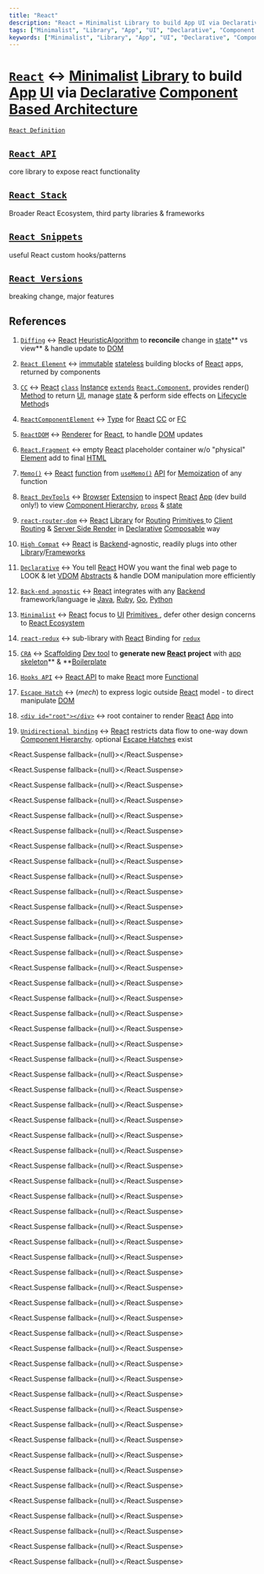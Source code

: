 ```yaml
---
title: "React"
description: "React = Minimalist Library to build App UI via Declarative Component Based Architecture "
tags: ["Minimalist", "Library", "App", "UI", "Declarative", "Component Based Architecture", "React"]
keywords: ["Minimalist", "Library", "App", "UI", "Declarative", "Component Based Architecture", "React", "define", "definition", "ELI5", "explain", "what is", "How to"]
---
```


# [`React`](./)  ↔ [<span data-tooltip-id="preview__SgRf7itswpQTcj6dn">Minimalist</span>](/wiki/React/React-Definition/Minimalist) [<span data-tooltip-id="preview__6ERdmyzDi2vQobG6F">Library</span>](/wiki/JS/Library) to build [<span data-tooltip-id="preview__8B6sLHCQmwzb56Z2A">App</span>](/wiki/Computer-Science/Computer-Language/Computer/Software/Domain/Web-Dev/Web-App/App) [<span data-tooltip-id="preview__snR7voDJrhXWj7Xdz">UI</span>](/wiki/Dev-tool/API/Interface/UI) via [<span data-tooltip-id="preview__WvmdtwyRb3ESuKpyp">Declarative</span>](/wiki/JS/JS-Definition/Multi-paradigm/Paradigm/Paradigm-subdivide-as-Imperative-or-Declarative/Declarative) [<span data-tooltip-id="preview__mjTCbhpeijxbWPdJP">Component Based Architecture</span>](/wiki/React/React-Definition/Component-Based-Architecture) 

[`React Definition`](/wiki/React/React-Definition)

## [`React API`](/wiki/React/React-API)

core library to expose react functionality

## [`React Stack`](/wiki/React/React-Stack)

Broader React Ecosystem, third party libraries & frameworks

## [`React Snippets`](/wiki/React/React-Snippets)

useful React custom hooks/patterns

## [`React Versions`](/wiki/React/React-Versions)

breaking change, major features



## References

1. [`Diffing`](/wiki/React/React-Definition/VDOM/Diffing) ↔ [<span data-tooltip-id="preview__G887bqycfCYCmncMh">React</span>](/wiki/React) [<span data-tooltip-id="preview__fN9x6GAfvNWPY52rE">Heuristic</span>](/wiki/Computer-Science/Computer-Language/Computer/Program/Algorithm/Heuristic)[<span data-tooltip-id="preview__Bx3buAt2XEz595FaZ">Algorithm</span>](/wiki/Computer-Science/Computer-Language/Computer/Program/Algorithm) to **reconcile** change in [<span data-tooltip-id="preview__qXaxHswpoTZw8AXzH">state</span>](/wiki/React/React-Definition/Component-Based-Architecture/Component/state)** vs view** & handle update to [<span data-tooltip-id="preview__fsWSGYWCtxdiQcD2T">DOM</span>](/wiki/JS/JS-Definition/JavaScript-Runtime/Platform-API/Web-API/DOM-API) 

2. [`React Element`](/wiki/React/React-Definition/Component-Based-Architecture/Component/structure-of-component/React-Element) ↔ [<span data-tooltip-id="preview__rGhFcpaeA2ogcatwz">immutable</span>](/wiki/JS/JS-Language/Primitive/Value-of-Primitive-is-immutable-unlike-the-variable-assigned-to-it/immutable) [<span data-tooltip-id="preview__JHqZ3PG9KeYvahhog">stateless</span>](/wiki/React/React-Definition/Component-Based-Architecture/Component/state/stateless) building blocks of [<span data-tooltip-id="preview__G887bqycfCYCmncMh">React</span>](/wiki/React) apps, returned by components

3. [`CC`](/wiki/React/React-Definition/Component-Based-Architecture/Component/CC) ↔ [<span data-tooltip-id="preview__G887bqycfCYCmncMh">React</span>](/wiki/React) [<span data-tooltip-id="preview__4wJDAZSfgssqayEJ2">`class`</span>](/wiki/JS/JS-Definition/Multi-paradigm/Paradigm/OOP/Prototypal-Inheritance/class) [<span data-tooltip-id="preview__3PP7jeT7aCmDX2NpM">Instance</span>](/wiki/JS/JS-Definition/Multi-paradigm/Paradigm/OOP/Classical-OOP-Concepts/Class/Instantiation/Instance) [<span data-tooltip-id="preview__djjb6zTYqMEw6RYcH">`extends`</span>](/wiki/JS/JS-Definition/Multi-paradigm/Paradigm/OOP/Prototypal-Inheritance/class/extends) [<span data-tooltip-id="preview__pNjDje6o6FW6fEmyc">`React.Component`</span>](/wiki/React/React-Definition/Component-Based-Architecture/Component/CC/declare-a-class-with-props/ReactComponent), provides render() [<span data-tooltip-id="preview__MP5hXPJeveLXpdxcz">Method</span>](/wiki/JS/JS-Language/JS-Syntax/Declaration/Literal/Object-Literal/Slot/Method) to return [<span data-tooltip-id="preview__snR7voDJrhXWj7Xdz">UI</span>](/wiki/Dev-tool/API/Interface/UI), manage [<span data-tooltip-id="preview__qXaxHswpoTZw8AXzH">state</span>](/wiki/React/React-Definition/Component-Based-Architecture/Component/state) & perform side effects on [<span data-tooltip-id="preview__daM2ABZwEYf7PWHCP">Lifecycle Method</span>](/wiki/React/React-Definition/Component-Based-Architecture/Component/CC/declare-a-class-with-props/Lifecycle-Method)s

4. [`ReactComponentElement`](/wiki/React/React-Definition/Component-Based-Architecture/Component/structure-of-component/React-Element/Types-of-React-Element#react-component-element) ↔ [<span data-tooltip-id="preview__ygphzmh7qYAjMwdE2">Type</span>](/wiki/JS/TS/TS-Syntax/Type) for [<span data-tooltip-id="preview__G887bqycfCYCmncMh">React</span>](/wiki/React) [<span data-tooltip-id="preview__3apmEvsNEPPRaXSB9">CC</span>](/wiki/React/React-Definition/Component-Based-Architecture/Component/CC) or [<span data-tooltip-id="preview__9Le7zdA2R4LzoE852">FC</span>](/wiki/React/React-Definition/Component-Based-Architecture/Component/FC) 

5. [`ReactDOM`](/wiki/React/React-Definition/VDOM/ReactDOM) ↔ [<span data-tooltip-id="preview__3PrZoyqgmw2yfwJPh">Renderer</span>](/wiki/React/React-Definition/VDOM/ReactDOM/Renderer) for [<span data-tooltip-id="preview__G887bqycfCYCmncMh">React</span>](/wiki/React), to handle [<span data-tooltip-id="preview__fsWSGYWCtxdiQcD2T">DOM</span>](/wiki/JS/JS-Definition/JavaScript-Runtime/Platform-API/Web-API/DOM-API) updates

6. [`React.Fragment`](/wiki/React/React-API/JSX/ReactFragment) ↔ empty [<span data-tooltip-id="preview__G887bqycfCYCmncMh">React</span>](/wiki/React) placeholder container w/o "physical" [<span data-tooltip-id="preview__8HgfcPhoJsdZip3LA">Element</span>](/wiki/HTML/Flow-Content/HTMLElement) add to final [<span data-tooltip-id="preview__76YZFGLsBuRNyEMqN">HTML</span>](/wiki/HTML) 

7. [`Memo()`](/wiki/React/React-API/Hooks-API/Memoizing-Hook/useMemo/Memo) ↔ [<span data-tooltip-id="preview__G887bqycfCYCmncMh">React</span>](/wiki/React) [<span data-tooltip-id="preview__tLWwcAGswZXwh83AA">function</span>](/wiki/JS/JS-Language/Object/Function/function) from [<span data-tooltip-id="preview__RT6qcKMnZ6XCe53SK">`useMemo()`</span>](/wiki/React/React-API/Hooks-API/Memoizing-Hook/useMemo) [<span data-tooltip-id="preview__ugE2YZZfTjrvRFP9p">API</span>](/wiki/Dev-tool/API) for [<span data-tooltip-id="preview__GwTenckbvRJAzxEHh">Memoization</span>](/wiki/Computer-Science/Design-Pattern/Memoization) of any function 

8. [`React DevTools`](/wiki/React/React-Stack/React-DevTools) ↔ [<span data-tooltip-id="preview__GzGa6ipQeeQ93Q7qA">Browser</span>](/wiki/Computer-Science/Computer-Language/Computer/Software/Domain/Web-Dev/Browser) [<span data-tooltip-id="preview__z7Sw6J6fvSY3AcNCn">Extension</span>](/wiki/Computer-Science/Computer-Language/Computer/Software/Plugin) to inspect [<span data-tooltip-id="preview__G887bqycfCYCmncMh">React</span>](/wiki/React) [<span data-tooltip-id="preview__8B6sLHCQmwzb56Z2A">App</span>](/wiki/Computer-Science/Computer-Language/Computer/Software/Domain/Web-Dev/Web-App/App) (dev build only!) to view [<span data-tooltip-id="preview__u4kxmnYYnL8jmpsXD">Component Hierarchy</span>](/wiki/React/React-Definition/Component-Based-Architecture/Component/structure-of-component/Component-Hierarchy), [<span data-tooltip-id="preview__BL4qkq3LxxhaSCE84">`props`</span>](/wiki/React/React-Definition/Component-Based-Architecture/Component/props) & [<span data-tooltip-id="preview__qXaxHswpoTZw8AXzH">state</span>](/wiki/React/React-Definition/Component-Based-Architecture/Component/state) 

9. [`react-router-dom`](/wiki/React/React-Stack/react-router-dom) ↔ [<span data-tooltip-id="preview__G887bqycfCYCmncMh">React</span>](/wiki/React) [<span data-tooltip-id="preview__6ERdmyzDi2vQobG6F">Library</span>](/wiki/JS/Library) for [<span data-tooltip-id="preview__Q7jAvydfn6shc7dM9">Routing</span>](/wiki/Computer-Science/Computer-Language/Computer/Software/Domain/Web-Dev/Web-App/Client-Routing/Routing) [<span data-tooltip-id="preview__i7RyjJ9m94LgRhPuh">Primitives </span>](/wiki/JS/JS-Language/Primitive) to [<span data-tooltip-id="preview__d5euHTQkDXFTioruK">Client Routing</span>](/wiki/Computer-Science/Computer-Language/Computer/Software/Domain/Web-Dev/Web-App/Client-Routing) & [<span data-tooltip-id="preview__r3F6mo93PyfEzfjfP">Server Side Render</span>](/wiki/React/React-Stack/Nextjs/Next-Concepts/Pre-render/Server-Side-Render) in [<span data-tooltip-id="preview__WvmdtwyRb3ESuKpyp">Declarative</span>](/wiki/JS/JS-Definition/Multi-paradigm/Paradigm/Paradigm-subdivide-as-Imperative-or-Declarative/Declarative) [<span data-tooltip-id="preview__DKWcH2GNL2Pontz2G">Composable</span>](/wiki/React/React-Definition/Component-Based-Architecture/Component/structure-of-component/Composable) way 

10. [`High Compat`](/wiki/React/React-Definition#high-compat) ↔ [<span data-tooltip-id="preview__G887bqycfCYCmncMh">React</span>](/wiki/React) is [<span data-tooltip-id="preview__jLgNKqacy7wgSHzAD">Backend</span>](/wiki/Computer-Science/Computer-Language/Computer/Software/Domain/Web-Dev/Backend)-agnostic, readily plugs into other [<span data-tooltip-id="preview__6ERdmyzDi2vQobG6F">Library</span>](/wiki/JS/Library)/[<span data-tooltip-id="preview__ENN6ow92wqueSRjx6">Frameworks</span>](/wiki/Computer-Science/Computer-Language/Programming-Language/Framework) 

11. [`Declarative`](/wiki/React/React-Definition#declarative) ↔ You tell [<span data-tooltip-id="preview__G887bqycfCYCmncMh">React</span>](/wiki/React) HOW you want the final web page to LOOK & let [<span data-tooltip-id="preview__mMhBxSMm7cMmqjSRi">VDOM</span>](/wiki/React/React-Definition/VDOM) [<span data-tooltip-id="preview__H5Cmy6FwRRqez2G9h">Abstracts</span>](/wiki/JS/JS-Definition/Multi-paradigm/Paradigm/OOP/Principles-of-OOP/Abstraction) & handle DOM manipulation more efficiently

12. [`Back-end agnostic`](/wiki/React/React-Definition#back-end-agnostic) ↔ [<span data-tooltip-id="preview__G887bqycfCYCmncMh">React</span>](/wiki/React) integrates with any [<span data-tooltip-id="preview__jLgNKqacy7wgSHzAD">Backend</span>](/wiki/Computer-Science/Computer-Language/Computer/Software/Domain/Web-Dev/Backend) framework/language ie [<span data-tooltip-id="preview__cQpDiycjLZTQ96Zft">Java</span>](/wiki/Computer-Science/Computer-Language/Programming-Language/Java), [<span data-tooltip-id="preview__cT3koHcujxdTj6BYS">Ruby</span>](/wiki/Computer-Science/Computer-Language/Programming-Language/Scripting-Language/Ruby), [<span data-tooltip-id="preview__RXuQvb7wZuFKsxRYH">Go</span>](/wiki/Computer-Science/Computer-Language/Programming-Language/Go), [<span data-tooltip-id="preview__rNFQSfdngdfPyijWL">Python</span>](/wiki/Computer-Science/Computer-Language/Programming-Language/Scripting-Language/Python) 

13. [`Minimalist`](/wiki/React/React-Definition/Minimalist) ↔ [<span data-tooltip-id="preview__G887bqycfCYCmncMh">React</span>](/wiki/React) focus to [<span data-tooltip-id="preview__snR7voDJrhXWj7Xdz">UI</span>](/wiki/Dev-tool/API/Interface/UI) [<span data-tooltip-id="preview__i7RyjJ9m94LgRhPuh">Primitives </span>](/wiki/JS/JS-Language/Primitive), defer other design concerns to [<span data-tooltip-id="preview__H5esqxiqR3MkD2QuC">React Ecosystem</span>](/wiki/React/React-Stack) 

14. [`react-redux`](/wiki/React/React-Stack/redux/react-redux) ↔ sub-library with [<span data-tooltip-id="preview__G887bqycfCYCmncMh">React</span>](/wiki/React) Binding for [<span data-tooltip-id="preview__7F9kkSEgC4JhdA9do">`redux`</span>](/wiki/React/React-Stack/redux) 

15. [`CRA`](/wiki/React/React-Stack/CRA) ↔ [<span data-tooltip-id="preview__ssBed7bbHW2S7GmxM">Scaffolding</span>](/wiki/JS/Nodejs/Express/Express-Definition/express-generator/Scaffolding) [<span data-tooltip-id="preview__9izw8RoFY6epyxXYK">Dev tool</span>](/wiki/Dev-tool) to **generate new **[<span data-tooltip-id="preview__G887bqycfCYCmncMh">React</span>](/wiki/React)** project** with [<span data-tooltip-id="preview__NZ7JdpQZGkG3AaH53">app skeleton</span>](/wiki/React/React-Stack/CRA/app-skeleton)** & **[<span data-tooltip-id="preview__fyRhfSsMveD9vFmEJ">Boilerplate</span>](/wiki/React/React-Stack/CRA/Boilerplate) 

16. [`Hooks API`](/wiki/React/React-API/Hooks-API) ↔ [<span data-tooltip-id="preview__rPRstq7Z6SoDfjJMi">React API</span>](/wiki/React/React-API) to make [<span data-tooltip-id="preview__G887bqycfCYCmncMh">React</span>](/wiki/React) more [<span data-tooltip-id="preview__RcDD7ptiymK7xT5Qs">Functional</span>](/wiki/JS/JS-Definition/Multi-paradigm/Paradigm/Functional-Programming) 

17. [`Escape Hatch`](/wiki/React/React-API/ReactDOM-API/Escape-Hatch) ↔ (_mech_) to express logic outside [<span data-tooltip-id="preview__G887bqycfCYCmncMh">React</span>](/wiki/React) model - to direct manipulate [<span data-tooltip-id="preview__fsWSGYWCtxdiQcD2T">DOM</span>](/wiki/JS/JS-Definition/JavaScript-Runtime/Platform-API/Web-API/DOM-API) 

18. [`<div id="root"></div>`](/wiki/React/React-Stack/CRA/app-skeleton/public/public-indexhtml/div-id-root-div) ↔ root container to render [<span data-tooltip-id="preview__G887bqycfCYCmncMh">React</span>](/wiki/React) [<span data-tooltip-id="preview__8B6sLHCQmwzb56Z2A">App</span>](/wiki/Computer-Science/Computer-Language/Computer/Software/Domain/Web-Dev/Web-App/App) into

19. [`Unidirectional binding`](/wiki/React/React-Definition#unidirectional-binding) ↔ [<span data-tooltip-id="preview__G887bqycfCYCmncMh">React</span>](/wiki/React) restricts data flow to one-way down [<span data-tooltip-id="preview__u4kxmnYYnL8jmpsXD">Component Hierarchy</span>](/wiki/React/React-Definition/Component-Based-Architecture/Component/structure-of-component/Component-Hierarchy). optional [<span data-tooltip-id="preview__dfS7kiuXaDd9DPLst">Escape Hatches</span>](/wiki/React/React-API/ReactDOM-API/Escape-Hatch) exist





<React.Suspense fallback={null}><PreviewSgRf7itswpQTcj6dn/></React.Suspense>



<React.Suspense fallback={null}><Preview6ERdmyzDi2vQobG6F/></React.Suspense>



<React.Suspense fallback={null}><Preview8B6sLHCQmwzb56Z2A/></React.Suspense>



<React.Suspense fallback={null}><PreviewsnR7voDJrhXWj7Xdz/></React.Suspense>



<React.Suspense fallback={null}><PreviewWvmdtwyRb3ESuKpyp/></React.Suspense>



<React.Suspense fallback={null}><PreviewmjTCbhpeijxbWPdJP/></React.Suspense>



<React.Suspense fallback={null}><PreviewG887bqycfCYCmncMh/></React.Suspense>



<React.Suspense fallback={null}><PreviewfN9x6GAfvNWPY52rE/></React.Suspense>



<React.Suspense fallback={null}><PreviewBx3buAt2XEz595FaZ/></React.Suspense>



<React.Suspense fallback={null}><PreviewqXaxHswpoTZw8AXzH/></React.Suspense>



<React.Suspense fallback={null}><PreviewrGhFcpaeA2ogcatwz/></React.Suspense>



<React.Suspense fallback={null}><PreviewJHqZ3PG9KeYvahhog/></React.Suspense>



<React.Suspense fallback={null}><Preview4wJDAZSfgssqayEJ2/></React.Suspense>



<React.Suspense fallback={null}><Preview3PP7jeT7aCmDX2NpM/></React.Suspense>



<React.Suspense fallback={null}><Previewdjjb6zTYqMEw6RYcH/></React.Suspense>



<React.Suspense fallback={null}><PreviewpNjDje6o6FW6fEmyc/></React.Suspense>



<React.Suspense fallback={null}><PreviewMP5hXPJeveLXpdxcz/></React.Suspense>



<React.Suspense fallback={null}><PreviewdaM2ABZwEYf7PWHCP/></React.Suspense>



<React.Suspense fallback={null}><Previewygphzmh7qYAjMwdE2/></React.Suspense>



<React.Suspense fallback={null}><Preview3apmEvsNEPPRaXSB9/></React.Suspense>



<React.Suspense fallback={null}><Preview9Le7zdA2R4LzoE852/></React.Suspense>



<React.Suspense fallback={null}><Preview3PrZoyqgmw2yfwJPh/></React.Suspense>



<React.Suspense fallback={null}><Preview8HgfcPhoJsdZip3LA/></React.Suspense>



<React.Suspense fallback={null}><Preview76YZFGLsBuRNyEMqN/></React.Suspense>



<React.Suspense fallback={null}><PreviewtLWwcAGswZXwh83AA/></React.Suspense>



<React.Suspense fallback={null}><PreviewRT6qcKMnZ6XCe53SK/></React.Suspense>



<React.Suspense fallback={null}><PreviewugE2YZZfTjrvRFP9p/></React.Suspense>



<React.Suspense fallback={null}><PreviewGwTenckbvRJAzxEHh/></React.Suspense>



<React.Suspense fallback={null}><PreviewGzGa6ipQeeQ93Q7qA/></React.Suspense>



<React.Suspense fallback={null}><Previewz7Sw6J6fvSY3AcNCn/></React.Suspense>



<React.Suspense fallback={null}><Previewu4kxmnYYnL8jmpsXD/></React.Suspense>



<React.Suspense fallback={null}><PreviewBL4qkq3LxxhaSCE84/></React.Suspense>



<React.Suspense fallback={null}><PreviewQ7jAvydfn6shc7dM9/></React.Suspense>



<React.Suspense fallback={null}><Previewi7RyjJ9m94LgRhPuh/></React.Suspense>



<React.Suspense fallback={null}><Previewd5euHTQkDXFTioruK/></React.Suspense>



<React.Suspense fallback={null}><Previewr3F6mo93PyfEzfjfP/></React.Suspense>



<React.Suspense fallback={null}><PreviewDKWcH2GNL2Pontz2G/></React.Suspense>



<React.Suspense fallback={null}><PreviewjLgNKqacy7wgSHzAD/></React.Suspense>



<React.Suspense fallback={null}><PreviewENN6ow92wqueSRjx6/></React.Suspense>



<React.Suspense fallback={null}><PreviewmMhBxSMm7cMmqjSRi/></React.Suspense>



<React.Suspense fallback={null}><PreviewH5Cmy6FwRRqez2G9h/></React.Suspense>



<React.Suspense fallback={null}><PreviewcQpDiycjLZTQ96Zft/></React.Suspense>



<React.Suspense fallback={null}><PreviewcT3koHcujxdTj6BYS/></React.Suspense>



<React.Suspense fallback={null}><PreviewRXuQvb7wZuFKsxRYH/></React.Suspense>



<React.Suspense fallback={null}><PreviewrNFQSfdngdfPyijWL/></React.Suspense>



<React.Suspense fallback={null}><PreviewH5esqxiqR3MkD2QuC/></React.Suspense>



<React.Suspense fallback={null}><Preview7F9kkSEgC4JhdA9do/></React.Suspense>



<React.Suspense fallback={null}><PreviewssBed7bbHW2S7GmxM/></React.Suspense>



<React.Suspense fallback={null}><Preview9izw8RoFY6epyxXYK/></React.Suspense>



<React.Suspense fallback={null}><PreviewNZ7JdpQZGkG3AaH53/></React.Suspense>



<React.Suspense fallback={null}><PreviewfyRhfSsMveD9vFmEJ/></React.Suspense>



<React.Suspense fallback={null}><PreviewrPRstq7Z6SoDfjJMi/></React.Suspense>



<React.Suspense fallback={null}><PreviewRcDD7ptiymK7xT5Qs/></React.Suspense>



<React.Suspense fallback={null}><PreviewdfS7kiuXaDd9DPLst/></React.Suspense>